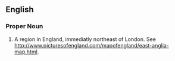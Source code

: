 ==English==
===Proper Noun===
# A region in England, immediatly northeast of London.  See http://www.picturesofengland.com/mapofengland/east-anglia-map.html.